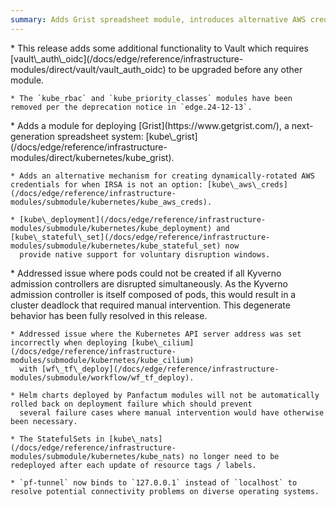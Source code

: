```yaml
---
summary: Adds Grist spreadsheet module, introduces alternative AWS credential management, supports voluntary disruption windows, and fixes critical Kyverno cluster deadlock and Cilium deployment issues.
---
```



<ChangelogEntry>
  <Fragment slot="breaking-changes">
    * This release adds some additional functionality to Vault which requires [vault\_auth\_oidc](/docs/edge/reference/infrastructure-modules/direct/vault/vault_auth_oidc) to be upgraded before any other module.

    * The `kube_rbac` and `kube_priority_classes` modules have been removed per the deprecation notice in `edge.24-12-13`.
  </Fragment>

  <Fragment slot="additions">
    * Adds a module for deploying [Grist](https://www.getgrist.com/), a next-generation spreadsheet system: [kube\_grist](/docs/edge/reference/infrastructure-modules/direct/kubernetes/kube_grist).

    * Adds an alternative mechanism for creating dynamically-rotated AWS credentials for when IRSA is not an option: [kube\_aws\_creds](/docs/edge/reference/infrastructure-modules/submodule/kubernetes/kube_aws_creds).

    * [kube\_deployment](/docs/edge/reference/infrastructure-modules/submodule/kubernetes/kube_deployment) and [kube\_stateful\_set](/docs/edge/reference/infrastructure-modules/submodule/kubernetes/kube_stateful_set) now
      provide native support for voluntary disruption windows.
  </Fragment>

  <Fragment slot="fixes">
    * Addressed issue where pods could not be created if all Kyverno admission controllers are disrupted simultaneously. As the Kyverno admission controller
      is itself composed of pods, this would result in a cluster deadlock that required manual intervention. This degenerate behavior
      has been fully resolved in this release.

    * Addressed issue where the Kubernetes API server address was set incorrectly when deploying [kube\_cilium](/docs/edge/reference/infrastructure-modules/submodule/kubernetes/kube_cilium)
      with [wf\_tf\_deploy](/docs/edge/reference/infrastructure-modules/submodule/workflow/wf_tf_deploy).

    * Helm charts deployed by Panfactum modules will not be automatically rolled back on deployment failure which should prevent
      several failure cases where manual intervention would have otherwise been necessary.

    * The StatefulSets in [kube\_nats](/docs/edge/reference/infrastructure-modules/submodule/kubernetes/kube_nats) no longer need to be redeployed after each update of resource tags / labels.

    * `pf-tunnel` now binds to `127.0.0.1` instead of `localhost` to resolve potential connectivity problems on diverse operating systems.
  </Fragment>
</ChangelogEntry>
